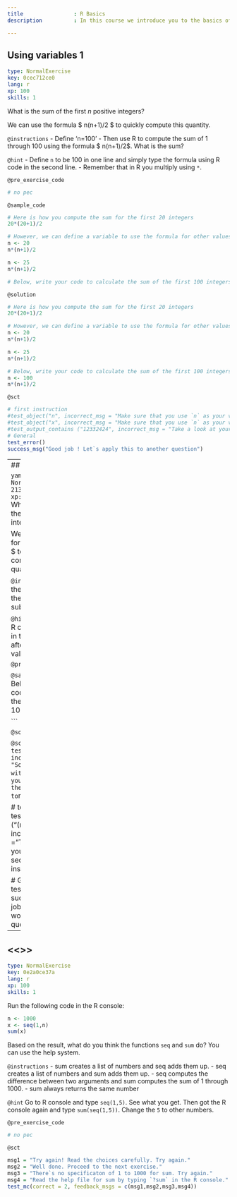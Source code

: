 ```yaml
---
title                : R Basics 
description          : In this course we introduce you to the basics of computing and analyzing data in the user-friendly and helpful R interface. This first chapter starts with the very basics of functions, objects to get us acquainted with the world of R. 

---
```

## Using variables 1

```yaml
type: NormalExercise
key: 0cec712ce0
lang: r
xp: 100
skills: 1
```

What is the sum of the first $n$ positive integers? 

We can use the formula $ n(n+1)/2 $ to quickly compute this quantity.


`@instructions`
- Define 'n=100'
- Then use R to compute the sum of 1 through 100 using the formula $ n(n+1)/2$. What is the sum?

`@hint`
- Define `n` to be 100 in one line and simply type the formula using R code in the second line.
- Remember that in R you multiply using `*`.

`@pre_exercise_code`
```r
# no pec
```

`@sample_code`
```r
# Here is how you compute the sum for the first 20 integers
20*(20+1)/2 

# However, we can define a variable to use the formula for other values of n
n <- 20
n*(n+1)/2

n <- 25
n*(n+1)/2

# Below, write your code to calculate the sum of the first 100 integers

```

`@solution`
```r
# Here is how you compute the sum for the first 20 integers
20*(20+1)/2 

# However, we can define a variable to use the formula for other values of n
n <- 20
n*(n+1)/2

n <- 25
n*(n+1)/2

# Below, write your code to calculate the sum of the first 100 integers 
n <- 100
n*(n+1)/2 
```

`@sct`
```r
# first instruction  
#test_object("n", incorrect_msg = "Make sure that you use `n` as your variable name and that you have assigned the correct value to `n`.")
#test_object("x", incorrect_msg = "Make sure that you use `n` as your variable name and that you have assigned the correct value to `n`.")
#test_output_contains ("12332424", incorrect_msg = "Take a look at your code for the second instruction.")
# General 
test_error() 
success_msg("Good job ! Let`s apply this to another question")
```
---
## Using variables 2

```yaml
type: NormalExercise
key: 213f198401
lang: r
xp: 100
skills: 1
```
What is the sum of the first $n$ positive integers? 

We can use the formula $ n(n+1)/2 $ to quickly compute this quantity.

`@instructions`
- Use the same formula as the last exercise but substitute `n`


`@hint`
Use the same R code as you used in the first question after changing the value of `n`.

`@pre_exercise_code`
```r
# no pec
```

`@sample_code`
```r
# Below, write you code to calculate the sum of the first 1000 integers 

```

`@solution`
```r
# Below, write you code to calculate the sum of the first 1000 integers 
n <- 1000
n*(n+1)/2
```

`@sct`
```r
# test n 
test_object("n", incorrect_msg = "Something is wrong with `n`. Make sure you have assigned the correct value to `n`.")

# test correct output
test_output_contains ("(n*(n+1)/2)", incorrect_msg = "Take a look at your code for the second instruction.")

# General 
test_error() 
success_msg("Good job ! Let`s get to work on another question!")
```


---
## <<<New Exercise>>>

```yaml
type: NormalExercise
key: 0e2a0ce37a
lang: r
xp: 100
skills: 1
```
Run the following code in the R console:

```r
n <- 1000
x <- seq(1,n)
sum(x)
```

Based on the result, what do you think the functions `seq` and `sum` do? You can use the help system.

`@instructions`
- sum creates a list of numbers and seq adds them up. 
- seq creates a list of numbers and sum adds them up. 
- seq computes the difference between two arguments and sum computes the sum of 1 through 1000. 
- sum always returns the same number

`@hint`
Go to R console and type `seq(1,5)`. See what you get. Then got the R console again and type `sum(seq(1,5))`. Change the `5` to other numbers.

`@pre_exercise_code`
```r
# no pec
```

`@sct`
```r
msg1 = "Try again! Read the choices carefully. Try again."
msg2 = "Well done. Proceed to the next exercise."
msg3 = "There`s no specificaton of 1 to 1000 for sum. Try again."
msg4 = "Read the help file for sum by typing `?sum` in the R console."
test_mc(correct = 2, feedback_msgs = c(msg1,msg2,msg3,msg4))
```
